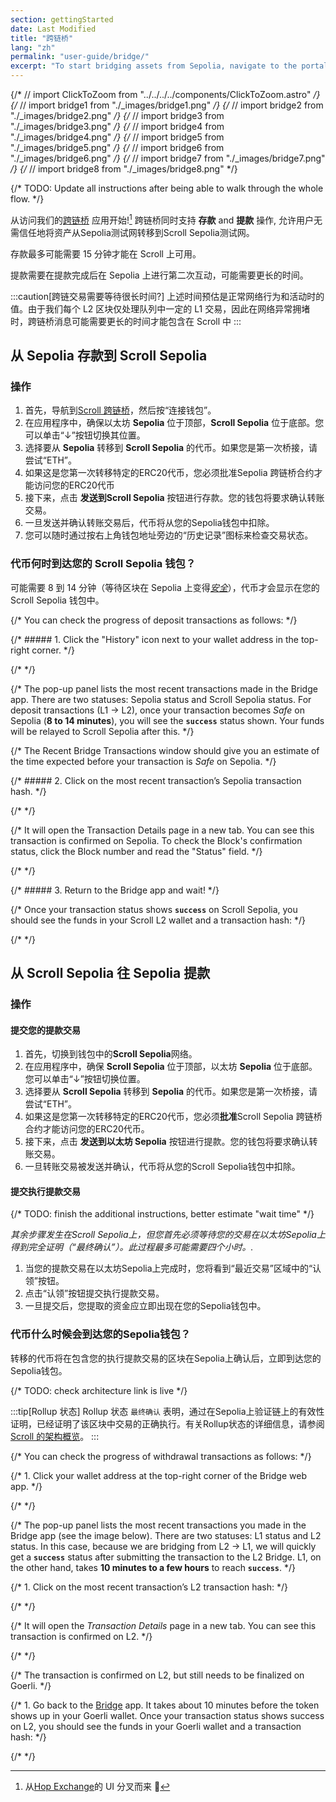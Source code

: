 ```yaml
---
section: gettingStarted
date: Last Modified
title: "跨链桥"
lang: "zh"
permalink: "user-guide/bridge/"
excerpt: "To start bridging assets from Sepolia, navigate to the portal bridge app."
---
```


{/* // import ClickToZoom from "../../../../components/ClickToZoom.astro" */}
{/* // import bridge1 from "./\_images/bridge1.png" */}
{/* // import bridge2 from "./\_images/bridge2.png" */}
{/* // import bridge3 from "./\_images/bridge3.png" */}
{/* // import bridge4 from "./\_images/bridge4.png" */}
{/* // import bridge5 from "./\_images/bridge5.png" */}
{/* // import bridge6 from "./\_images/bridge6.png" */}
{/* // import bridge7 from "./\_images/bridge7.png" */}
{/* // import bridge8 from "./\_images/bridge8.png" */}

{/* TODO: Update all instructions after being able to walk through the whole flow. */}

从访问我们的[跨链桥](https://scroll.io/bridge) 应用开始![^thanks-hop] 跨链桥同时支持 **存款** and **提款** 操作, 允许用户无需信任地将资产从Sepolia测试网转移到Scroll Sepolia测试网。
[^thanks-hop]: 从[Hop Exchange]('https://hop.exchange/')的 UI 分叉而来 🙌

存款最多可能需要 15 分钟才能在 Scroll 上可用。

提款需要在提款完成后在 Sepolia 上进行第二次互动，可能需要更长的时间。

:::caution[跨链交易需要等待很长时间?]
上述时间预估是正常网络行为和活动时的值。由于我们每个 L2 区块仅处理队列中一定的 L1 交易，因此在网络异常拥堵时，跨链桥消息可能需要更长的时间才能包含在 Scroll 中
:::

## 从 Sepolia 存款到 Scroll Sepolia

### 操作

1. 首先，导航到[Scroll 跨链桥](https://scroll.io/bridge)，然后按“连接钱包”。
1. 在应用程序中，确保以太坊 **Sepolia** 位于顶部，**Scroll Sepolia** 位于底部。您可以单击“↓”按钮切换其位置。
1. 选择要从 **Sepolia** 转移到 **Scroll Sepolia** 的代币。如果您是第一次桥接，请尝试“ETH”。
1. 如果这是您第一次转移特定的ERC20代币，您必须批准Sepolia 跨链桥合约才能访问您的ERC20代币
1. 接下来，点击 **发送到Scroll Sepolia** 按钮进行存款。您的钱包将要求确认转账交易。
1. 一旦发送并确认转账交易后，代币将从您的Sepolia钱包中扣除。
1. 您可以随时通过按右上角钱包地址旁边的“历史记录”图标来检查交易状态。

### 代币何时到达您的 Scroll Sepolia 钱包？

可能需要 8 到 14 分钟（等待区块在 Sepolia 上变得[_安全_](https://www.alchemy.com/overviews/ethereum-commitment-levels#what-are-ethereum-commitment-levels)），代币才会显示在您的 Scroll Sepolia 钱包中。

{/* You can check the progress of deposit transactions as follows: */}

{/* ##### 1. Click the "History" icon next to your wallet address in the top-right corner. */}

{/* <ClickToZoom src={bridge1} /> */}

{/* The pop-up panel lists the most recent transactions made in the Bridge app. There are two statuses: Sepolia status and Scroll Sepolia status. For deposit transactions (L1 -> L2), once your transaction becomes _Safe_ on Sepolia (**8 to 14 minutes**), you will see the **`success`** status shown. Your funds will be relayed to Scroll Sepolia after this. */}

{/* The Recent Bridge Transactions window should give you an estimate of the time expected before your transaction is _Safe_ on Sepolia. */}

{/* ##### 2. Click on the most recent transaction’s Sepolia transaction hash. */}

{/* <ClickToZoom src={bridge2} /> */}

{/* It will open the Transaction Details page in a new tab. You can see this transaction is confirmed on Sepolia. To check the Block's confirmation status, click the Block number and read the "Status" field. */}

{/* <ClickToZoom src={bridge3} /> */}

{/* ##### 3. Return to the Bridge app and wait! */}

{/* Once your transaction status shows **`success`** on Scroll Sepolia, you should see the funds in your Scroll L2 wallet and a transaction hash: */}

{/* <ClickToZoom src={bridge4} /> */}

## 从 Scroll Sepolia 往 Sepolia 提款

### 操作

#### 提交您的提款交易

1. 首先，切换到钱包中的**Scroll Sepolia**网络。
1. 在应用程序中，确保 **Scroll Sepolia** 位于顶部，以太坊 **Sepolia** 位于底部。您可以单击“↓”按钮切换位置。
1. 选择要从 **Scroll Sepolia** 转移到 **Sepolia** 的代币。如果您是第一次桥接，请尝试“ETH”。
1. 如果这是您第一次转移特定的ERC20代币，您必须**批准**Scroll Sepolia 跨链桥合约才能访问您的ERC20代币。
1. 接下来，点击 **发送到以太坊 Sepolia** 按钮进行提款。您的钱包将要求确认转账交易。
1. 一旦转账交易被发送并确认，代币将从您的Scroll Sepolia钱包中扣除。

#### 提交执行提款交易

{/* TODO: finish the additional instructions, better estimate "wait time" */}

_其余步骤发生在Scroll Sepolia上，但您首先必须等待您的交易在以太坊Sepolia上得到完全证明（“最终确认”）。此过程最多可能需要四个小时。._

1. 当您的提款交易在以太坊Sepolia上完成时，您将看到“最近交易”区域中的“认领”按钮。
1. 点击“认领”按钮提交执行提款交易。
1. 一旦提交后，您提取的资金应立即出现在您的Sepolia钱包中。

### 代币什么时候会到达您的Sepolia钱包？

转移的代币将在包含您的执行提款交易的区块在Sepolia上确认后，立即到达您的Sepolia钱包。

{/* TODO: check architecture link is live */}

:::tip[Rollup 状态]
Rollup 状态 `最终确认` 表明，通过在Sepolia上验证链上的有效性证明，已经证明了该区块中交易的正确执行。有关Rollup状态的详细信息，请参阅 [Scroll 的架构概览](/technology)。
:::

{/* You can check the progress of withdrawal transactions as follows: */}

{/* 1. Click your wallet address at the top-right corner of the Bridge web app. */}

{/* <ClickToZoom src={bridge5} /> */}

{/* The pop-up panel lists the most recent transactions you made in the Bridge app (see the image below). There are two statuses: L1 status and L2 status. In this case, because we are bridging from L2 -> L1, we will quickly get a **`success`** status after submitting the transaction to the L2 Bridge. L1, on the other hand, takes **10 minutes to a few hours** to reach **`success`**. */}

{/* 1. Click on the most recent transaction’s L2 transaction hash: */}

{/* <ClickToZoom src={bridge6} /> */}

{/* It will open the _Transaction Details_ page in a new tab. You can see this transaction is confirmed on L2. */}

{/* <ClickToZoom src={bridge7} /> */}

{/* The transaction is confirmed on L2, but still needs to be finalized on Goerli. */}

{/* 1. Go back to the [Bridge](https://scroll.io/bridge) app. It takes about 10 minutes before the token shows up in your Goerli wallet. Once your transaction status shows success on L2, you should see the funds in your Goerli wallet and a transaction hash: */}

{/* <ClickToZoom src={bridge8} /> */}
